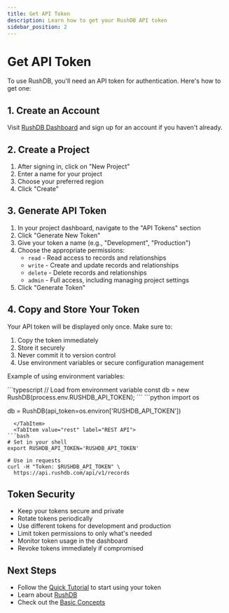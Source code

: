```yaml
---
title: Get API Token
description: Learn how to get your RushDB API token
sidebar_position: 2
---
```


# Get API Token

To use RushDB, you'll need an API token for authentication. Here's how to get one:

## 1. Create an Account

Visit [RushDB Dashboard](https://dashboard.rushdb.com) and sign up for an account if you haven't already.

## 2. Create a Project

1. After signing in, click on "New Project"
2. Enter a name for your project
3. Choose your preferred region
4. Click "Create"

## 3. Generate API Token

1. In your project dashboard, navigate to the "API Tokens" section
2. Click "Generate New Token"
3. Give your token a name (e.g., "Development", "Production")
4. Choose the appropriate permissions:
   - `read` - Read access to records and relationships
   - `write` - Create and update records and relationships
   - `delete` - Delete records and relationships
   - `admin` - Full access, including managing project settings
5. Click "Generate Token"

## 4. Copy and Store Your Token

Your API token will be displayed only once. Make sure to:

1. Copy the token immediately
2. Store it securely
3. Never commit it to version control
4. Use environment variables or secure configuration management

Example of using environment variables:


<Tabs groupId="programming-language">
  <TabItem value="typescript" label="TypeScript" default>
```typescript
// Load from environment variable
const db = new RushDB(process.env.RUSHDB_API_TOKEN);
```
  </TabItem>
  <TabItem value="python" label="Python">
```python
import os

db = RushDB(api_token=os.environ['RUSHDB_API_TOKEN'])
```
  </TabItem>
  <TabItem value="rest" label="REST API">
```bash
# Set in your shell
export RUSHDB_API_TOKEN='RUSHDB_API_TOKEN'

# Use in requests
curl -H "Token: $RUSHDB_API_TOKEN" \
  https://api.rushdb.com/api/v1/records
```
  </TabItem>
</Tabs>

## Token Security

- Keep your tokens secure and private
- Rotate tokens periodically
- Use different tokens for development and production
- Limit token permissions to only what's needed
- Monitor token usage in the dashboard
- Revoke tokens immediately if compromised

## Next Steps

- Follow the [Quick Tutorial](../get-started/quick-tutorial) to start using your token
- Learn about [RushDB](../concepts/records)
- Check out the [Basic Concepts](../concepts/records)
